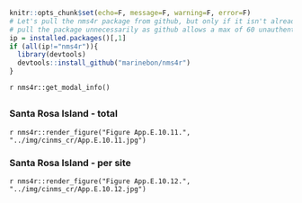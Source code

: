 ```r
knitr::opts_chunk$set(echo=F, message=F, warning=F, error=F)
# Let's pull the nms4r package from github, but only if it isn't already installed. We don't want to
# pull the package unnecessarily as github allows a max of 60 unauthenticated requests per hour.
ip = installed.packages()[,1]
if (all(ip!="nms4r")){
  library(devtools)
  devtools::install_github("marinebon/nms4r")
}
```

`r nms4r::get_modal_info()`

## {.tabset}

### Santa Rosa Island - total

`r nms4r::render_figure("Figure App.E.10.11.", "../img/cinms_cr/App.E.10.11.jpg")`

### Santa Rosa Island - per site

`r nms4r::render_figure("Figure App.E.10.12.", "../img/cinms_cr/App.E.10.12.jpg")`
